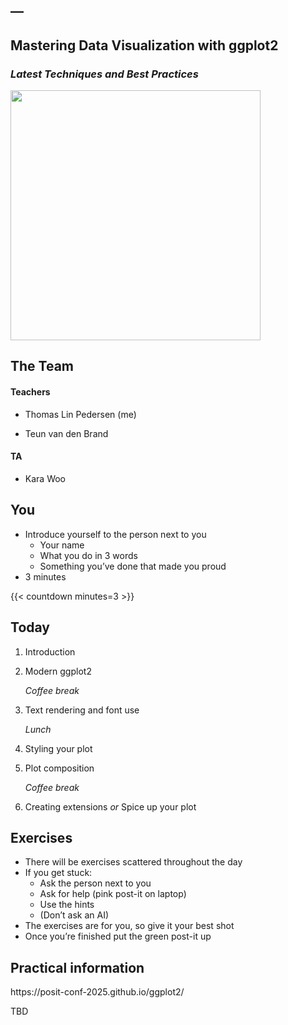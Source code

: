 ---
---

## Mastering Data Visualization with ggplot2
### *Latest Techniques and Best Practices*

::: r-stack
![](https://github.com/rstudio/hex-stickers/blob/main/PNG/ggplot2.png?raw=true){width="400"}
:::

## The Team

::: {.center-y}
#### Teachers
* Thomas Lin Pedersen (me)

* Teun van den Brand

#### TA
* Kara Woo
:::

## You

* Introduce yourself to the person next to you
  - Your name
  - What you do in 3 words
  - Something you've done that made you proud
* 3 minutes

{{< countdown minutes=3 >}}

## Today

1. Introduction
2. Modern ggplot2

   *Coffee break*

3. Text rendering and font use

   *Lunch*

4. Styling your plot
5. Plot composition

   *Coffee break*

6. Creating extensions *or* Spice up your plot

## Exercises

* There will be exercises scattered throughout the day
* If you get stuck:
  - Ask the person next to you
  - Ask for help (pink post-it on laptop)
  - Use the hints
  - (Don't ask an AI)
* The exercises are for you, so give it your best shot
* Once you're finished put the green post-it up

## Practical information

https://posit-conf-2025.github.io/ggplot2/

TBD
